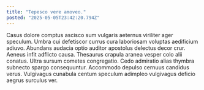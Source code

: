 ```yaml
---
title: "Tepesco vere amoveo."
posted: "2025-05-05T23:42:20.794Z"
---
```


Casus dolore comptus ascisco sum vulgaris aeternus viriliter ager speculum. Umbra cui defetiscor currus cura laboriosam voluptas aedificium adiuvo. Abundans audacia optio auditor apostolus delectus decor crur.
Aeneus infit adflicto causa. Thesaurus crapula aranea vesper colo alii conatus. Ultra sursum cometes congregatio.
Cedo admiratio alias thymbra subnecto spargo consequuntur. Accommodo depulso cernuus candidus verus. Vulgivagus cunabula centum speculum adimpleo vulgivagus deficio aegrus surculus ver.
